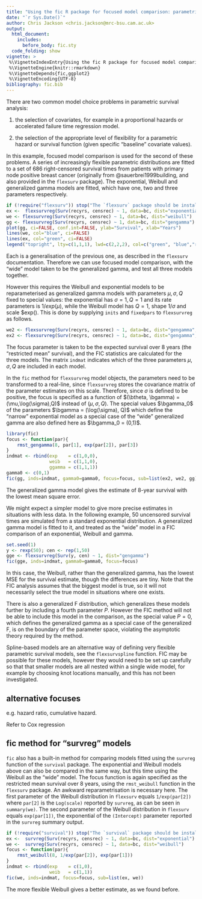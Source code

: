 ```yaml
---
title: "Using the fic R package for focused model comparison: parametric survival modelling"
date: "`r Sys.Date()`"
author: Chris Jackson <chris.jackson@mrc-bsu.cam.ac.uk>
output: 
  html_document: 
    includes:
      before_body: fic.sty
  code_folding: show
vignette: >
 %\VignetteIndexEntry{Using the fic R package for focused model comparison: survival analysis}
 %\VignetteEngine{knitr::rmarkdown}
 %\VignetteDepends{fic,ggplot2}
 %\VignetteEncoding{UTF-8}
bibliography: fic.bib
---
```


There are two common model choice problems in parametric survival analysis:

1. the selection of covariates, for example in a proportional hazards or accelerated failure time regression model. 

2. the selection of the appropriate level of flexibility for a parametric hazard or survival function (given specific "baseline" covariate values). 

In this example, focused model comparison is used for the second of these problems.  A series of increasingly flexible parametric distributions are fitted to a set of 686 right-censored survival times from patients with primary node positive breast cancer (originally from @sauerbrei1999building, and also provided in the `flexsurv` package).  The exponential, Weibull and generalized gamma models are fitted, which have one, two and three parameters respectively.

```r
if (!require("flexsurv")) stop("The `flexsurv` package should be installed to run code in this vignette") 
ex <-  flexsurvreg(Surv(recyrs, censrec) ~ 1, data=bc, dist="exponential")
we <- flexsurvreg(Surv(recyrs, censrec) ~ 1, data=bc, dist="weibull")
gg <- flexsurvreg(Surv(recyrs, censrec) ~ 1, data=bc, dist="gengamma")
plot(gg, ci=FALSE, conf.int=FALSE, ylab="Survival", xlab="Years")
lines(we, col="blue", ci=FALSE)
lines(ex, col="green", ci=FALSE)
legend("topright", lty=c(1,1,1), lwd=c(2,2,2), col=c("green", "blue","red"), c("Exponential","Weibull","Generalized gamma"))
```

Each is a generalisation of the previous one, as described in the `flexsurv` documentation.   Therefore we can use focused model comparison, with the "wide" model taken to be the generalized gamma, and test all three models together. 

However this requires the Weibull and exponential models to be reparameterised as generalized gamma models with parameters $\mu,\sigma,Q$ fixed to special values:  the exponential has $\sigma=1,Q=1$ and its rate parameters is $1/exp(\mu)$, while the Weibull model has $Q=1$, shape $1/\sigma$ and scale $exp(\mu).   This is done by supplying `inits` and `fixedpars` to `flexsurvreg` as follows. 

```r
we2 <- flexsurvreg(Surv(recyrs, censrec) ~ 1, data=bc, dist="gengamma", inits=c(1,1,1), fixedpars=3)  # weibull with shape 1/sigma, scale exp(mu)
ex2 <- flexsurvreg(Surv(recyrs, censrec) ~ 1, data=bc, dist="gengamma", inits=c(1,1,1), fixedpars=c(2,3)) # exponential model with rate 1/exp(mu)
```
The focus parameter is taken to be the expected survival over 8 years (the "restricted mean" survival), and the FIC statistics are calculated for the three models.  The matrix `indmat` indicates which of the three parameters $\mu,\sigma,Q$ are included in each model. 

In the `fic` method for `flexsurvreg` model objects, the parameters need to be transformed to a real-line, since `flexsurvreg` stores the covariance matrix of the parameter estimates on this scale.  Therefore, since $\sigma$ is defined to be positive, the focus is specified as a function of $(\btheta, \bgamma) = (\mu,\log(\sigma),Q)$ instead of $(\mu,\sigma,Q)$.   The special values $\bgamma_0$ of the parameters $\bgamma = (\log(\sigma), Q)$ which define the "narrow" exponential model as a special case of the "wide" generalized gamma are also defined here as $\bgamma_0 = (0,1)$. 

```r
library(fic)
focus <- function(par){
    rmst_gengamma(8, par[1], exp(par[2]), par[3])
}
indmat <- rbind(exp    = c(1,0,0),
                weib   = c(1,1,0),
                ggamma = c(1,1,1))
gamma0 <- c(0,1)
fic(gg, inds=indmat, gamma0=gamma0, focus=focus, sub=list(ex2, we2, gg))
```

The generalized gamma model gives the estimate of 8-year survival with the lowest mean square error. 

We might expect a simpler model to give more precise estimates in situations with less data.  In the following example, 50 uncensored survival times are simulated from a standard exponential distribution.  A generalized gamma model is fitted to it, and treated as the "wide" model in a FIC comparison of an exponential, Weibull and gamma. 

```r
set.seed(1)
y <- rexp(50); cen <- rep(1,50)
gge <- flexsurvreg(Surv(y, cen) ~ 1, dist="gengamma")
fic(gge, inds=indmat, gamma0=gamma0, focus=focus)
```

In this case, the Weibull, rather than the generalized gamma, has the lowest MSE for the survival estimate, though the differences are tiny.  Note that the FIC analysis assumes that the biggest model is true, so it will not necessarily select the true model in situations where one exists.

There is also a generalized F distribution, which generalizes these models further by including a fourth parameter $P$.  However the FIC method will not be able to include this model in the comparison, as the special value $P=0$, which defines the generalized gamma as a special case of the generalized F, is on the boundary of the parameter space, violating the asymptotic theory required by the method. 

Spline-based models are an alternative way of defining very flexible parametric survival models, see the `flexsurvspline` function.  FIC may be possible for these models, however they would need to be set up carefully so that that smaller models are all nested within a single wide model, for example by choosing knot locations manually, and this has not been investigated.


## alternative focuses

e.g. hazard ratio, cumulative hazard. 

Refer to Cox regression 


## fic method for "survreg" models

`fic` also has a built-in method for comparing models fitted using the `survreg` function of the `survival` package.  The exponential and Weibull models above can also be compared in the same way, but this time using the Weibull as the "wide" model.  The focus function is again specified as the restricted mean survival over 8 years, using the `rmst_weibull` function in the `flexsurv` package.  An awkward reparametrisation is necessary here.  The first parameter of the Weibull distribution in `flexsurv` equals `1/exp(par[2])` where `par[2]` is the `Log(scale)` reported by `survreg`, as can be seen in `summary(we)`.  The second parameter of the Weibull distribution in `flexsurv` equals `exp(par[1])`, the exponential of the `(Intercept)` parameter reported in the `survreg` summary output. 

```r
if (!require("survival")) stop("The `survival` package should be installed to run code in this vignette") 
ex <-  survreg(Surv(recyrs, censrec) ~ 1, data=bc, dist="exponential")
we <-  survreg(Surv(recyrs, censrec) ~ 1, data=bc, dist="weibull")
focus <- function(par){
    rmst_weibull(8, 1/exp(par[2]), exp(par[1]))
}
indmat <- rbind(exp    = c(1,0),
                weib   = c(1,1))
fic(we, inds=indmat, focus=focus, sub=list(ex, we))
```

The more flexible Weibull gives a better estimate, as we found before.
